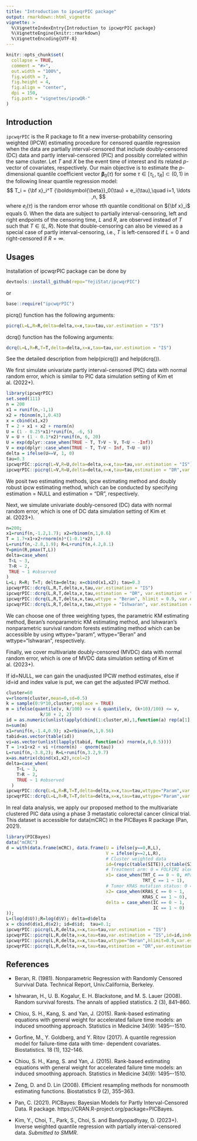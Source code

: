 ```yaml
---
title: "Introduction to ipcwqrPIC package"
output: rmarkdown::html_vignette
vignette: >
  %\VignetteIndexEntry{Introduction to ipcwqrPIC package}
  %\VignetteEngine{knitr::rmarkdown}
  %\VignetteEncoding{UTF-8}
---
```

  
```r
knitr::opts_chunk$set(
  collapse = TRUE,
  comment = "#>",
  out.width = "100%",
  fig.width = 7,
  fig.height = 4,
  fig.align = "center",
  dpi = 150,
  fig.path = "vignettes/ipcwQR-"
)
```


## Introduction

`ipcwqrPIC` is the R package to fit a new inverse-probability censoring weighted (IPCW) estimating procedure for censored quantile regression when the data are partially interval-censored that include doubly-censored (DC) data and partly interval-censored (PIC) and possibly correlated within the same cluster.
Let $T$ and $X$ be the event time of interest and its related $p$-vector of covariates, respectively.
Our main objective is to estimate 
the $p$-dimensional quantile coefficient vector ${\boldsymbol{\beta}}_0(\tau)$
for some $\tau \in[\tau_L,\tau_R]\subset (0, 1)$ 
in the following linear quantile regression model:
$$
T_i = {\bf x}_i^T {\boldsymbol{\beta}}_0(\tau) + e_i(\tau),\quad i=1, \ldots ,n, 
$$
where $e_i(\tau)$ is the random error 
whose $\tau$th quantile conditional on ${\bf x}_i$ equals 0. 
When the data are subject to partially interval-censoring, 
left and right endpoints of the censoring time, $L$ and $R$,
are observed instead of $T$ such that $T\in(L,R)$.
Note that double-censoring  can also  be viewed as 
a special case of partly interval-censoring, 
i.e., $T$ is left-censored if $L=0$ and right-censored if $R=\infty$. 



## Usages

Installation of ipcwqrPIC package can be done by
```r
devtools::install_github(repo="YejiStat/ipcwqrPIC")
```

or
```r
base::require("ipcwqrPIC")
```


picrq() function has the following arguments:
```r
picrq(L=L,R=R,delta=delta,x=x,tau=tau,var.estimation = "IS")
```

dcrq() function has the following arguments:
```r
dcrq(L=L,R=R,T=T,delta=delta,x=x,tau=tau,var.estimation = "IS")
```

See the detailed description from help(picrq()) and help(dcrq()).

We first simulate univariate partly interval-censored (PIC) data with normal random error, which is similar to PIC data simulation setting of Kim et al. (2022+).

```r
library(ipcwqrPIC)
set.seed(111)
n = 200
x1 = runif(n,-1,1)
x2 = rbinom(n,1,0.43)
x = cbind(x1,x2)
T = 2 + x1 + x2 + rnorm(n)
U = (1 - 0.25*x1)*runif(n, -6, 5)
V = U + (1 - 0.1*x2)*runif(n, 6, 20)
U = exp(dplyr::case_when(TRUE ~ T, T>V ~ V, T<U ~ -Inf))
V = exp(dplyr::case_when(TRUE ~ T, T>V ~ Inf, T<U ~ U))
delta = ifelse(U==V, 1, 0)
tau=0.3
ipcwqrPIC::picrq(L=V,R=U,delta=delta,x=x,tau=tau,var.estimation = "IS")
ipcwqrPIC::picrq(L=V,R=U,delta=delta,x=x,tau=tau,estimation = "DR",var.estimation = "IS")
```

We posit two estimating methods, ipcw estimating method and doubly robust ipcw estimating method, which can be conducted by specifying estimation = NULL and estimation = "DR", respectively.

Next, we simulate univariate doubly-censored (DC) data with normal random error, which is one of DC data simulation setting of Kim et al. (2023+).

```r
n=200; 
x1=runif(n,-1.2,1.7); x2=rbinom(n,1,0.6)
T = 1.7+x1+x2+rnorm(n)*(1-0.1*x2)
L=runif(n,-2.8,1.9); R=L+runif(n,4.2,8.1)
Y=pmin(R,pmax(T,L))
delta=case_when(
 T<L ~ 3,
 T>R ~ 2,
 TRUE ~ 1 #observed
)
L=L; R=R; T=T; delta=delta; x=cbind(x1,x2); tau=0.3
ipcwqrPIC::dcrq(L,R,T,delta,x,tau,var.estimation = "IS")
ipcwqrPIC::dcrq(L,R,T,delta,x,tau,estimation = "DR", var.estimation = "IS")
ipcwqrPIC::dcrq(L,R,T,delta,x,tau,wttype = "Beran", hlimit = 0.9, var.estimation = "IS")
ipcwqrPIC::dcrq(L,R,T,delta,x,tau,wttype = "Ishwaran", var.estimation = "IS")
```

We can choose one of three weighting types, the parametric KM estimating method, Beran's nonparametric KM estimating method, and Ishwaran's nonparametric survival random forests estimating method which can be accessible by using wttype="param", wttype="Beran" and wttype="Ishwaran", respectively.

Finally, we cover multivariate doubly-censored (MVDC) data with normal random error, which is one of MVDC data simulation setting of Kim et al. (2023+).

If id=NULL, we can gain the unadjusted IPCW method estimates, else if id=id and index value is put, we can get the adjusted IPCW method.
```r
cluster=60
v=rlnorm(cluster,mean=0,sd=0.5)
k = sample(0:9*10,cluster,replace = TRUE)
m = ifelse(quantile(v, k/100) <= v & quantile(v, (k+10)/100) <= v,
             k/10 + 2, 2)
id = as.numeric(unlist(apply(cbind(1:cluster,m),1,function(a) rep(a[1],a[2]))))
n=sum(m)
x1=runif(n,-1.4,0.9); x2=rbinom(n,1,0.56)
tabid=as.vector(table(id))
vi=as.vector(unlist(lapply(tabid, function(x) rnorm(x,0,0.5))))
T = 1+x1+x2 + vi +(rnorm(n) - qnorm(tau))
L=runif(n,-3.8,2); R=L+runif(n,3.2,9.7)
x=as.matrix(cbind(x1,x2),ncol=2)
delta=case_when(
    T<L ~ 3,
    T>R ~ 2,
    TRUE ~ 1 #observed
  )
ipcwqrPIC::dcrq(L=L,R=R,T=T,delta=delta,x=x,tau=tau,wttype="Param",var.estimation="IS",id=NULL)
ipcwqrPIC::dcrq(L=L,R=R,T=T,delta=delta,x=x,tau=tau,wttype="Param",var.estimation="IS",id=id,index = 1)
```

In real data analysis, we apply our proposed method to the multivariate clustered PIC data using a phase 3 metastatic colorectal cancer clinical trial. This dataset is accessible for data(mCRC) in the PICBayes R package (Pan, 2021).

```r
library(PICBayes)
data("mCRC")
d = with(data.frame(mCRC), data.frame(U = ifelse(y==0,R,L),
                                      V = ifelse(y==2,L,R),
                                      # Cluster weighted data
                                      id=(rep(c(table(SITE)),c(table(SITE)))),
                                      # Treatment arm: 0 = FOLFIRI alone, 1 = Panitumumab + FOLFIRI.
                                      x1= case_when(TRT_C == 0 ~ 0, #Pan et al data
                                                    TRT_C == 1 ~ 1),
                                      # Tumor KRAS mutation status: 0 = wild-type, 1 = mutant.
                                      x2= case_when(KRAS_C == 0 ~ 1,
                                                    KRAS_C == 1 ~ 0),
                                      delta = case_when(IC == 0 ~ 1,
                                                        IC == 1 ~ 0)
));
L=(log(d$U));R=log(d$V); delta=d$delta
x = cbind(d$x1,d$x2); id=d$id;  tau=0.1;
ipcwqrPIC::picrq(L,R,delta,x=x,tau=tau,var.estimation = "IS")
ipcwqrPIC::picrq(L,R,delta,x=x,tau=tau,var.estimation = "IS",id=id,index = 1)
ipcwqrPIC::picrq(L,R,delta,x=x,tau=tau,wttype="Beran",hlimit=0.9,var.estimation = "IS",id=id,index = 1)
ipcwqrPIC::picrq(L,R,delta,x=x,tau=tau,estimation = "DR",var.estimation = "IS",id=id,index = 1)
```


## References

* Beran, R. (1981). Nonparametric Regression with Randomly Censored Survival Data. Technical Report, Univ.California, Berkeley.

* Ishwaran, H., U. B. Kogalur, E. H. Blackstone, and M. S. Lauer (2008). Random survival forests. The annals of applied statistics. 2 (3), 841–860.

* Chiou, S. H., Kang, S. and Yan, J. (2015). 
Rank-based estimating equations with general weight for accelerated failure time models: an induced smoothing approach.
Statistics in Medicine 34(9): 1495–-1510.

* Gorfine, M., Y. Goldberg, and Y. Ritov (2017). A quantile regression model for failure-time data with time-
dependent covariates. Biostatistics. 18 (1), 132–146.

* Chiou, S. H., Kang, S. and Yan, J. (2015). Rank-based estimating equations with general weight for accelerated failure time models: an induced smoothing approach. Statistics in Medicine 34(9): 1495–-1510.

* Zeng, D. and D. Lin (2008). Efficient resampling methods for nonsmooth estimating functions. Biostatistics 9 (2), 355–363.

* Pan, C. (2021). 
PICBayes: Bayesian Models for Partly Interval-Censored Data. R package. 
https://CRAN.R-project.org/package=PICBayes.

* Kim, Y., Choi, T., Park, S., Choi, S. and Bandyopadhyay, D. (2023+). 
Inverse weighted quantile regression with partially interval-censored data.
*Submitted to SMMR*.